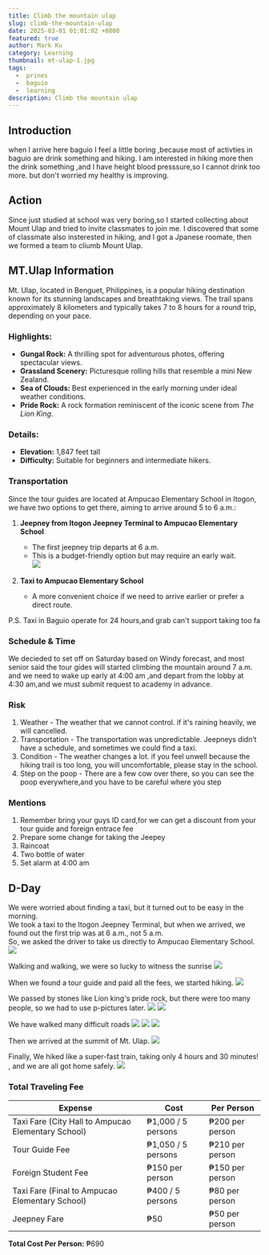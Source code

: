 ```yaml
---
title: Climb the mountain ulap
slug: climb-the-mountain-ulap
date: 2025-03-01 01:01:02 +0800
featured: true
author: Mark Ku
category: Learning
thumbnail: mt-ulap-1.jpg
tags:
  -  prines
  -  baguio
  -  learning
description: Climb the mountain ulap
---
```

## Introduction
when I arrive here baguio I feel a little boring ,because most of activties in baguio are drink something and hiking.
I am interested in hiking more then the drink something ,and I have height blood presssure,so I cannot drink too more.
but don't worried my healthy is improving.

## Action 
Since just studied at school was very boring,so I started collecting about Mount Ulap and tried to invite classmates to join me. 
I discovered that some of classmate also insterested in hiking, and I got a Jpanese roomate, then we formed a team to cliumb Mount Ulap.   

## MT.Ulap Information 

Mt. Ulap, located in Benguet, Philippines, is a popular hiking destination known for its stunning landscapes and breathtaking views. The trail spans approximately 8 kilometers and typically takes 7 to 8 hours for a round trip, depending on your pace.  

### **Highlights:**  
- **Gungal Rock:** A thrilling spot for adventurous photos, offering spectacular views.  
- **Grassland Scenery:** Picturesque rolling hills that resemble a mini New Zealand.  
- **Sea of Clouds:** Best experienced in the early morning under ideal weather conditions.  
- **Pride Rock:** A rock formation reminiscent of the iconic scene from *The Lion King*.  

### **Details:**  
- **Elevation:** 1,847 feet tall
- **Difficulty:** Suitable for beginners and intermediate hikers. 

### **Transportation**  

Since the tour guides are located at Ampucao Elementary School in Itogon, we have two options to get there, aiming to arrive around 5 to 6 a.m.:  

1. **Jeepney from Itogon Jeepney Terminal to Ampucao Elementary School**  
   - The first jeepney trip departs at 6 a.m.  
   - This is a budget-friendly option but may require an early wait.  
   ![](jeepney-terminal.jpg)  

2. **Taxi to Ampucao Elementary School**  
   - A more convenient choice if we need to arrive earlier or prefer a direct route.  

P.S. Taxi in Baguio operate for 24 hours,and grab can't support taking too fa

### Schedule & Time
We decieded to set off on Saturday based on Windy forecast, and most senior said the tour gides will started climbing the mountain around 7 a.m. and we need to wake up early at 4:00 am ,and depart from the lobby at 4:30 am,and we must submit request to academy in advance.

### Risk 
1. Weather - The weather that we cannot control. if it's raining heavily, we will cancelled. 
2. Transportation - The transportation was unpredictable. Jeepneys didn’t have a schedule, and sometimes we could find a taxi.
3. Condition - The weather changes a lot. if you feel unwell because the hiking trail is too long, you will uncomfortable, please stay in the school.
4. Step on the poop - There are a few cow over there, so you can see the poop everywhere,and you have to be careful where you step

### Mentions
1. Remember bring your guys ID card,for we can get a discount from your tour guide and foreign entrace fee 
2. Prepare some change for taking the Jeepey
3. Raincoat
4. Two bottle of water 
5. Set alarm at 4:00 am

## D-Day
We were worried about finding a taxi, but it turned out to be easy in the morning.   
We took a taxi to the Itogon Jeepney Terminal, but when we arrived, we found out the first trip was at 6 a.m., not 5 a.m.   
So, we asked the driver to take us directly to Ampucao Elementary School.  
![](mt-ulap-6.jpg)

Walking and walking, we were so lucky to witness the sunrise
![](mt-ulap-14.jpg)


When we found a tour guide and paid all the fees, we started hiking.
![](mt-ulap-4.jpg)

We passed by stones like Lion king's pride rock, but there were too many people, so we had to use p-pictures later.
![](mt-ulap-10.jpg)
![](mt-ulap-3.jpg)

We have walked many difficult roads
![](mt-ulap-13.jpg)
![](mt-ulap-11.jpg)
![](mt-ulap-12.jpg)

Then we arrived at the summit of Mt. Ulap. 
![](mt-ulap-2.jpg)

Finally, We hiked like a super-fast train, taking only 4 hours and 30 minutes! , and we are all got home safely.
![](mountain-climbing-record.jpg)

### **Total Traveling Fee**  

| **Expense**                           | **Cost**               | **Per Person**        |  
|--------------------------------------|------------------------|-----------------------|  
| Taxi Fare (City Hall to Ampucao Elementary School) | ₱1,000 / 5 persons | ₱200 per person      |  
| Tour Guide Fee                        | ₱1,050 / 5 persons     | ₱210 per person       |  
| Foreign Student Fee                   | ₱150 per person        | ₱150 per person       |  
| Taxi Fare (Final to Ampucao Elementary School) | ₱400 / 5 persons  | ₱80 per person       |  
| Jeepney Fare                          | ₱50                    | ₱50 per person        |  
**Total Cost Per Person:** ₱690  





